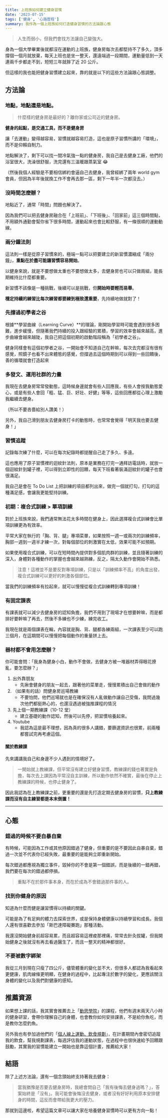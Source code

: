 ```yaml
---
title: 上班族如何建立健身習慣
date: '2023-07-15'
tags: ['健身', '心路歷程']
summary: 我作為一個上班族如何打造健身習慣的方法論跟心態
---
```


> 人生而弱小，但我們會找方法讓自己變強大。

身為一個大學畢業後就都沒在運動的上班族，健身房每次去都堅持不了多久，頂多撐個一個月就放棄，每天上班也是坐一整天，還遠端過一段期間，運動量低到一天連兩千步都走不到，短短三年就胖了近 20 公斤。

但這樣的我也能把健身習慣建立起來，靠的就是以下的這些方法論跟心態調整。

<TOCInline toc={props.toc} asDisclosure />

## 方法論

### 地點，地點還是地點。

> 什麼樣的健身房是最好的？離你家或公司近的健身房。

**健身的起點，是交通工具，而不是健身房**

讓「去運動」變得越容易，習慣就越容易打造，這也是原子習慣所講的「環境」，而不是仰賴自制力。

地點解決了，剩下可以找一間冷氣強一點的健身房，我自己是去健身工廠，他們的浴室很大，洗澡很舒服，洗完還有三溫暖跟蒸氣室 😂

（然後我個人經驗是不要相信綁約會逼自己去健身，我曾經綁了兩年 world gym 會員，但因為半年後就換工作不會再去那一區，剩下一年半一次都沒去。）

### 沒時間怎麼辦？

地點近了，通常「時間」問題也解決了。

因為我們可以把去健身房融合在「上班前」、「下班後」、「回家前」這三個時間點，不用額外通勤會幫你省下很多時間，運動起來也會比較舒服，有一條很順的運動動線。

### 兩分鐘法則

這法則一樣是從原子習慣來的，極端一點可以把要建立的新習慣濃縮成「兩分鐘」，**重點在於盡可能讓習慣容易開始**。

以健身來說，就是不要想做太重也不要想做太多，去健身房也可以只做兩組，能長期維持比什麼都重要。

新習慣不該像是一種挑戰，後續可以是挑戰，但**開始時要輕而易舉**。

**穩定持續的練習比每次練習都要練到極致還重要**，先持續地做就對了！

### 先撐過初學者之谷

根據**學習曲線（Learning Curve）**的理論，剛開始學習時可能會遇到很多困難，進步緩慢，但隨著我們持續的投入跟經驗的累積，學習的效率會越來越高，進步曲線會越來越陡，我自己把這個初期的啟動階段稱為「初學者之谷」。

健身同樣會有這個初學者之谷，一開始會不知道自己在幹嘛，每次去完都沒有很有感覺，照鏡子也看不出來體態的感覺，但撐過去這個時期到可以得到一些回饋後，善的循環就會打造起來

### 多發文、運用社群的力量

我現在去健身房常常發動態，這時候身邊就會有些人回應我，有些人會按我動態愛心，或是有些人會回「粗、猛、巨、好壯、好健」等等，這些回應都從心理上激勵我繼續去健身。

（所以不要吝嗇給別人讚美！）

另外，我自己滑到朋友去健身房打卡的動態時，也常常會覺得「明天我也要去健身！」

### 習慣追蹤

記錄每次練了什麼，可以在每次紀錄時都提醒自己走了多久、多遠。

這也應用了原子習慣裡的迴紋針法則，原本是業務在打完一通拜訪電話時，就放一個迴紋針到罐子裡，可以得到立即性的回饋，每天下班看著裝滿迴紋針的罐子也會很滿足。

我自己是會在 To Do List 上把訓練的項目都列出來，做完一個就打勾，打勾的這種滿足感，會讓我更能堅持訓練。

### 初期：複合式訓練 > 單項訓練

對於上班族來說，我們通常無法花太多時間在健身上，因此選擇複合式訓練會比單項訓練更為有效率。

平常大家在執行的「胸、背、腿」專項菜單，如果按照一週一或兩次的訓練頻率，胸部一週到一週半才練一次，對每個部位的刺激實在太低，效果可能不如預期。

如果使用複合式訓練，可以在短時間內提供對多個肌肉群的訓練，並且隨著訓練的深入，身體對各種動作的掌握也會越來越熟練，反之，隔太久動作會開始不熟悉。

> 注意！這裡並不是要反對專項訓練，只是以「訓練頻率不高」的角度出發，複合式訓練可以更好的刺激各個部位。

當我們的訓練頻率有拉起來，就可以慢慢從複合式訓練轉到專項訓練！

### 有固定課表

有課表就可以減少去健身房的認知負擔，我們不用到了現場才在想要幹嘛，而是都排好要幹嘛了再去，然後不多練也不少練，練完收工。

我現在就是兩個課表在輪，內容就是胸、背、腿都各練兩組，一次課表至少可以跑三個月，在這期間可以慢慢把每個動作的重量拼上去。

### 器材都不會用怎麼辦？

你可能會問：「我身為健身小白，動作不會做，去健身方被一堆器材弄得眼花撩亂，要怎麼辦？」

1. 出外靠朋友
   - 先揪會健身的朋友一起去，跟著他的菜單走，慢慢累積出自己會做的動作
2. （如果有的話）問健身房巡場教練
   - 不要怕問，他們巡場就也是在確保沒有人亂做動作讓自己受傷，我問過幾次他們都挺熱心的，也還沒遇過被強推課程的情況
3. 先上個一期教練課（10-12 堂）
   - 建立基礎的動作認知，然後可以先停，把習慣培養起來。
4. Youtube
   - 我認為這是最不理想，因為真的很多人講錯，要篩選資訊也很累，前兩種都嘗試完再考慮這個。

#### 關於教練課

先來講講我自己和身邊不少人遇到的情境好了。

> 一開始就上教練課，但平常沒有建立好健身習慣，教練課的錢也著實是負擔，每次去上課因為平常沒自主訓練，所以動作依然不確實，最後在停止上教練課的時候，也停止健身了。

因此我認為在上教練課之前，更重要的還是先打造定期去健身房的習慣，**只上教練課而沒有自主練習都是本末倒置！**

---

## 心態

### 錯過的時候不要自暴自棄

有時候，可能因為工作或其他原因錯過了健身，但重要的是不要因此自暴自棄，錯過一次並不代表你已經失敗，最重要的是能夠立即重新開始。

每次錯過都應視為獨立事件，毀掉你的不會是第一個錯誤，而是後續的一錯再錯，我們要在每次的錯過都停損。

> 重點不在於那件事本身，而在於成為不會錯過那件事的人。

### 找到你健身的原因

知道為什麼而健是讓習慣得以持續的關鍵。

可能是為了有足夠的體力去探索世界，或是保持身體健康以持續學習和成長。我個人還有很喜歡去參加「斯巴達障礙賽跑」那種活動。

我還沒開始健身前超容易累，而且超容易這裡痠那裡痛，常常去針灸拔罐，但我開始健身之後就沒有再去看過醫生了，而且一整天的精神都很好。

### 不要被數字綁架

我從三月到現在只瘦了四公斤，儘管體重的變化並不大，但很多人都認為我看起來更健康，肌肉線條更明顯，在健身的過程中，比起專注於數字的變化，更應該關注身體的變化以及我們對健康的感知。

## 推薦資源

如果想上課的話，我其實會推薦去上「[動思學院](https://www.instagram.com/movethink_/)」的課程，他們有週末兩天八小時的健身研習，會帶你理解自己的身體，也會教你如何安排課表，不是給你魚吃，而是教你怎麼釣魚。

另外我也有參加過他們的「[個人線上運動、飲食規劃](https://www.instagram.com/p/CsWNIg2PG_d/?img_index=1)」，在計畫期間內會密切追蹤我的飲食，幫我規劃課表，每週評估我的運動狀態，在過程中也很快速給予回饋跟鼓勵，其實我的習慣能建立一開始也是靠這個計畫，推薦給大家！

## 結語

除了上述方法論，還有一個念頭始終支持著我去健身：

> 當我猶豫是否要去健身房時，我總會問自己「我有後悔去健身過嗎？」，答案始終是「沒有」。我可能會後悔沒去健身，或者沒有好好利用原本安排健身的時間，這反而會帶給我更大的壓力。

那就到這邊啦，希望這篇文章可以讓大家在培養健身習慣時可以更有方向一點！
